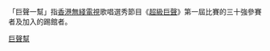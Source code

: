 {{Catnav|頁面分類|人物|各職業人物|歌手|各國歌手|香港歌手|香港演唱團體}}

「巨聲一幫」指[[香港|香港]][[無綫電視|無綫電視]]歌唱選秀節目《[[超級巨聲|超級巨聲]]》第一屆比賽的三十強參賽者及加入的踢館者。

[[Category:巨聲幫|]]